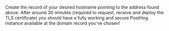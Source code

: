 Create the record of your desired hostname pointing to the address found above.
After around 30 minutes (required to request, receive and deploy the TLS certificate) you should
have a fully working and secure PostHog instance available at the domain record you've chosen!
